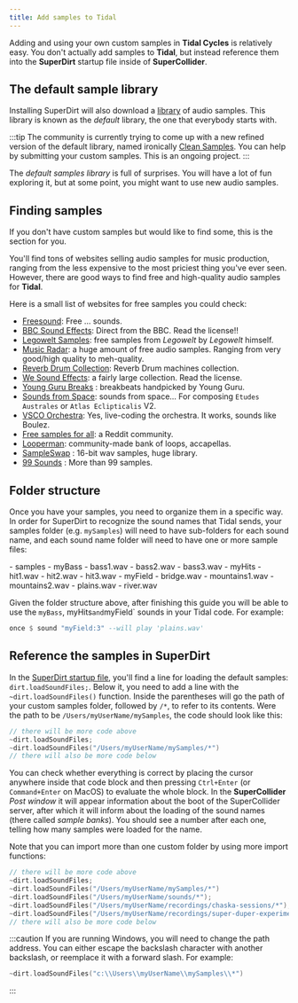 ```yaml
---
title: Add samples to Tidal
---
```



Adding and using your own custom samples in **Tidal Cycles** is relatively easy. You don't actually add samples to **Tidal**, but instead reference them into the **SuperDirt** startup file inside of **SuperCollider**.

## The default sample library

Installing SuperDirt will also download a [library](/reference/superdirt/default-library/samples) of audio samples. This library is known as the *default* library, the one that everybody starts with.

:::tip
The community is currently trying to come up with a new refined version of the default library, named ironically [Clean Samples](https://github.com/tidalcycles/Clean-Samples/). You can help by submitting your custom samples. This is an ongoing project.
:::

The *default samples library* is full of surprises. You will have a lot of fun exploring it, but at some point, you might want to use new audio samples.

## Finding samples

If you don't have custom samples but would like to find some, this is the section for you.

You'll find tons of websites selling audio samples for music production, ranging from the less expensive to the most priciest thing you've ever seen. However, there are good ways to find free and high-quality audio samples for **Tidal**.

Here is a small list of websites for free samples you could check:

* [Freesound](https://freesound.org/): Free ... sounds.
* [BBC Sound Effects](https://sound-effects.bbcrewind.co.uk/): Direct from the BBC. Read the license!!
* [Legowelt Samples](http://legowelt.org/samples/): free samples from *Legowelt* by *Legowelt* himself.
* [Music Radar](https://www.musicradar.com/news/tech/free-music-samples-royalty-free-loops-hits-and-multis-to-download): a huge amount of free audio samples. Ranging from very good/high quality to meh-quality.
* [Reverb Drum Collection](https://reverb.com/software/samples-and-loops/reverb/3514-reverb-drum-machines-the-complete-collection): Reverb Drum machines collection.
* [We Sound Effects](https://wesoundeffects.com/we-sound-effects-bundle-2020/): a fairly large collection. Read the license.
* [Young Guru Breaks](https://mgthefuture.com/product/305630) : breakbeats handpicked by Young Guru.
* [Sounds from Space](http://www.svengrahn.pp.se/sounds/sounds.htm): sounds from space... For composing `Etudes Australes` or `Atlas Eclipticalis` V2.
* [VSCO Orchestra](https://vis.versilstudios.com/vsco-community.html): Yes, live-coding the orchestra. It works, sounds like Boulez.
* [Free samples for all](https://www.reddit.com/r/samplesforall/): a Reddit community.
* [Looperman](https://www.looperman.com/): community-made bank of loops, accapellas.
* [SampleSwap](https://sampleswap.org/) : 16-bit wav samples, huge library.
* [99 Sounds](https://99sounds.org/) : More than 99 samples.

## Folder structure

Once you have your samples, you need to organize them in a specific way. In order for SuperDirt to recognize the sound names that Tidal sends, your samples folder (e.g. `mySamples`) will need to have sub-folders for each sound name, and each sound name folder will need to have one or more sample files:

<FileTree>
- samples
  - myBass
    - bass1.wav
    - bass2.wav
    - bass3.wav
  - myHits
    - hit1.wav
    - hit2.wav
    - hit3.wav
  - myField
    - bridge.wav
    - mountains1.wav
    - mountains2.wav
    - plains.wav
    - river.wav
</FileTree>

Given the folder structure above, after finishing this guide you will be able to use the `myBass`, myHits` and `myField` sounds in your Tidal code. For example:

```haskell
once $ sound "myField:3" --will play 'plains.wav'
```

## Reference the samples in SuperDirt

In the [SuperDirt startup file](/reference/superdirt/configuration), you'll find a line for loading the default samples: `dirt.loadSoundFiles;`. Below it, you need to add a line with the `~dirt.loadSoundFiles()` function. Inside the parentheses will go the path of your custom samples folder, followed by `/*`, to refer to its contents. Were the path to be `/Users/myUserName/mySamples`, the code should look like this:

```c
// there will be more code above
~dirt.loadSoundFiles;
~dirt.loadSoundFiles("/Users/myUserName/mySamples/*")
// there will also be more code below
```

You can check whether everything is correct by placing the cursor anywhere inside that code block and then pressing `Ctrl+Enter` (or `Command+Enter` on MacOS) to evaluate the whole block. In the **SuperCollider** *Post window* it will appear information about the boot of the SuperCollider server, after which it will inform about the loading of the sound names (there called *sample banks*). You should see a number after each one, telling how many samples were loaded for the name.

Note that you can import more than one custom folder by using more import functions:

```c
// there will be more code above
~dirt.loadSoundFiles;
~dirt.loadSoundFiles("/Users/myUserName/mySamples/*")
~dirt.loadSoundFiles("/Users/myUserName/sounds/*"); 
~dirt.loadSoundFiles("/Users/myUserName/recordings/chaska-sessions/*");
~dirt.loadSoundFiles("/Users/myUserName/recordings/super-duper-experiments/*"); 
// there will also be more code below
```

:::caution
If you are running Windows, you will need to change the path address. You can either escape the backslash character with another backslash, or reemplace it with a forward slash. For example:
```c
~dirt.loadSoundFiles("c:\\Users\\myUserName\\mySamples\\*")
```
:::

